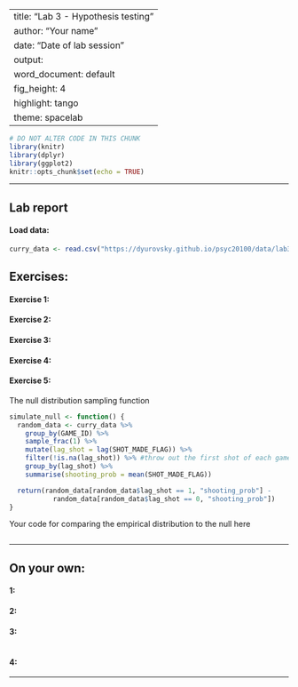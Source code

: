 
---
title: "Lab 3 - Hypothesis testing"
author: "Your name"
date: "Date of lab session"
output:
  word_document: default
    fig_height: 4
    highlight: tango
    theme: spacelab
---

```r
# DO NOT ALTER CODE IN THIS CHUNK
library(knitr)
library(dplyr)
library(ggplot2)
knitr::opts_chunk$set(echo = TRUE)
```

* * *

## Lab report

#### Load data:
```r
curry_data <- read.csv("https://dyurovsky.github.io/psyc20100/data/lab3/curry_data.csv")
```

## Exercises:

#### Exercise 1: 



#### Exercise 2: 


#### Exercise 3: 


#### Exercise 4: 


#### Exercise 5:

The null distribution sampling function
```r
simulate_null <- function() {
  random_data <- curry_data %>%
    group_by(GAME_ID) %>%
    sample_frac(1) %>%
    mutate(lag_shot = lag(SHOT_MADE_FLAG)) %>%
    filter(!is.na(lag_shot)) %>% #throw out the first shot of each game
    group_by(lag_shot) %>%
    summarise(shooting_prob = mean(SHOT_MADE_FLAG))

  return(random_data[random_data$lag_shot == 1, "shooting_prob"] - 
           random_data[random_data$lag_shot == 0, "shooting_prob"])
}
```

Your code for comparing the empirical distribution to the null here
```r

```

* * *

## On your own:

#### 1: 


#### 2: 


#### 3: 

```r

```


#### 4: 


***